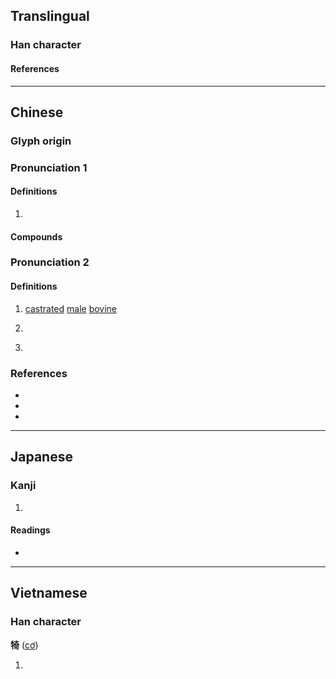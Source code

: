 {{character info/new}}
==Translingual==

===Han character===
{{Han char|rn=93|rad=牛|as=08|sn=12|four=24521|canj=HQKMR|ids=⿰牜奇}}

====References====
{{Han ref|kx=0702.060|dkj=20054|dj=1115.120|hdz=31812.110|uh=7284}}

----

==Chinese==

===Glyph origin===
{{Han etym}}

===Pronunciation 1===
{{zh-forms}}
{{zh-pron
|m=jī
|c=gei1,gei2
|mn=khi
|cat=
}}

====Definitions====
{{zh-hanzi}}

# {{rfdef|zh}}

====Compounds====
{{zh-der|犄角|犄角之勢|眼犄角兒|鑽牛犄角}}

===Pronunciation 2===
{{zh-forms}}
{{zh-pron
|m=yī
|c=ji2
|mn=i
|mn-t=i1
|md=ĭ
|mda=Cdo-fzho, 伊.ogg
|mc=y
|oc=y
|cat=
}}

====Definitions====
{{zh-hanzi}}

# {{zh-hg}} [[castrated]] [[male]] [[bovine]]
# {{zh-hg}} {{n-g|Name of a kind of bovine.}}
# {{zh-hg}} {{zh-alt-form|猗}}

===References===
* {{R:twedu|A02500}}
* {{R:yue:mfccd}}
* {{R:yue:jyut.net}}

----

==Japanese==

===Kanji===
{{ja-kanji|grade=|rs=牛08}}

# {{rfdef|ja|sort=牛08}}

====Readings====
* {{ja-readings|on=[[い]] (i), [[き]] (ki)|kun=}}

----

==Vietnamese==

===Han character===
'''犄''' ([[cơ]])

# {{rfdef|vi}}

{{cln|vi|Han tu}}